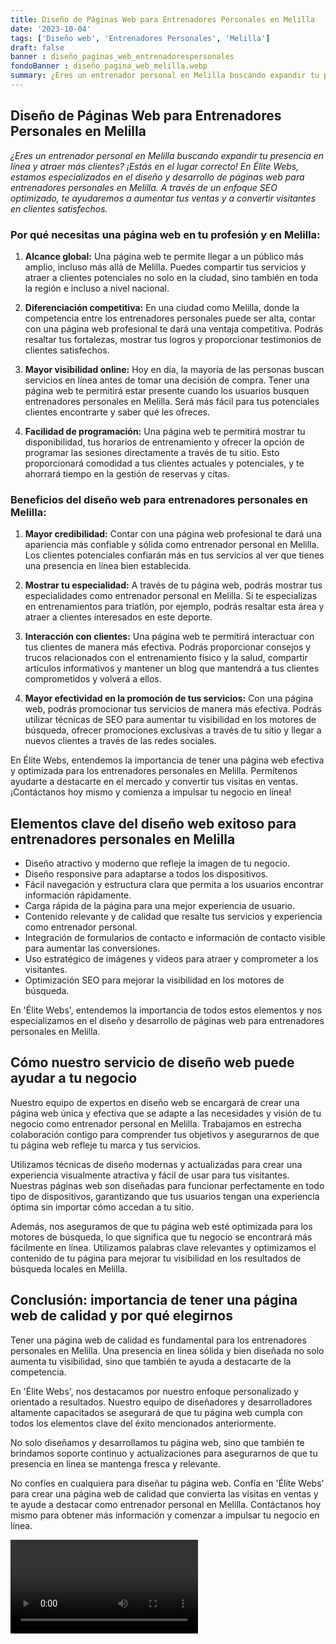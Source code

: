 ```yaml
---
title: Diseño de Páginas Web para Entrenadores Personales en Melilla
date: '2023-10-04'
tags: ['Diseño web', 'Entrenadores Personales', 'Melilla']
draft: false
banner : diseño_paginas_web_entrenadorespersonales
fondoBanner : diseño_pagina_web_melilla.webp
summary: ¿Eres un entrenador personal en Melilla buscando expandir tu presencia en línea y atraer más clientes? ¡Estás en el lugar correcto! En Élite Webs, estamos especializados en el diseño y desarrollo de páginas web para entrenadores personales en Melilla. A través de un enfoque SEO optimizado, te ayudaremos a aumentar tus ventas y a convertir visitantes en clientes satisfechos.
---
```


## Diseño de Páginas Web para Entrenadores Personales en Melilla

*¿Eres un entrenador personal en Melilla buscando expandir tu presencia en línea y atraer más clientes? ¡Estás en el lugar correcto! En Élite Webs, estamos especializados en el diseño y desarrollo de páginas web para entrenadores personales en Melilla. A través de un enfoque SEO optimizado, te ayudaremos a aumentar tus ventas y a convertir visitantes en clientes satisfechos.*

### Por qué necesitas una página web en tu profesión y en Melilla:

1. **Alcance global:** Una página web te permite llegar a un público más amplio, incluso más allá de Melilla. Puedes compartir tus servicios y atraer a clientes potenciales no solo en la ciudad, sino también en toda la región e incluso a nivel nacional.

2. **Diferenciación competitiva:** En una ciudad como Melilla, donde la competencia entre los entrenadores personales puede ser alta, contar con una página web profesional te dará una ventaja competitiva. Podrás resaltar tus fortalezas, mostrar tus logros y proporcionar testimonios de clientes satisfechos.

3. **Mayor visibilidad online:** Hoy en día, la mayoría de las personas buscan servicios en línea antes de tomar una decisión de compra. Tener una página web te permitirá estar presente cuando los usuarios busquen entrenadores personales en Melilla. Será más fácil para tus potenciales clientes encontrarte y saber qué les ofreces.

4. **Facilidad de programación:** Una página web te permitirá mostrar tu disponibilidad, tus horarios de entrenamiento y ofrecer la opción de programar las sesiones directamente a través de tu sitio. Esto proporcionará comodidad a tus clientes actuales y potenciales, y te ahorrará tiempo en la gestión de reservas y citas.

### Beneficios del diseño web para entrenadores personales en Melilla:

1. **Mayor credibilidad:** Contar con una página web profesional te dará una apariencia más confiable y sólida como entrenador personal en Melilla. Los clientes potenciales confiarán más en tus servicios al ver que tienes una presencia en línea bien establecida.

2. **Mostrar tu especialidad:** A través de tu página web, podrás mostrar tus especialidades como entrenador personal en Melilla. Si te especializas en entrenamientos para triatlón, por ejemplo, podrás resaltar esta área y atraer a clientes interesados en este deporte.

3. **Interacción con clientes:** Una página web te permitirá interactuar con tus clientes de manera más efectiva. Podrás proporcionar consejos y trucos relacionados con el entrenamiento físico y la salud, compartir artículos informativos y mantener un blog que mantendrá a tus clientes comprometidos y volverá a ellos.

4. **Mayor efectividad en la promoción de tus servicios:** Con una página web, podrás promocionar tus servicios de manera más efectiva. Podrás utilizar técnicas de SEO para aumentar tu visibilidad en los motores de búsqueda, ofrecer promociones exclusivas a través de tu sitio y llegar a nuevos clientes a través de las redes sociales.

En Élite Webs, entendemos la importancia de tener una página web efectiva y optimizada para los entrenadores personales en Melilla. Permítenos ayudarte a destacarte en el mercado y convertir tus visitas en ventas. ¡Contáctanos hoy mismo y comienza a impulsar tu negocio en línea!

<GifSeo />

<Cta />

## Elementos clave del diseño web exitoso para entrenadores personales en Melilla

- Diseño atractivo y moderno que refleje la imagen de tu negocio.
- Diseño responsive para adaptarse a todos los dispositivos.
- Fácil navegación y estructura clara que permita a los usuarios encontrar información rápidamente.
- Carga rápida de la página para una mejor experiencia de usuario.
- Contenido relevante y de calidad que resalte tus servicios y experiencia como entrenador personal.
- Integración de formularios de contacto e información de contacto visible para aumentar las conversiones.
- Uso estratégico de imágenes y videos para atraer y comprometer a los visitantes.
- Optimización SEO para mejorar la visibilidad en los motores de búsqueda.

En 'Élite Webs', entendemos la importancia de todos estos elementos y nos especializamos en el diseño y desarrollo de páginas web para entrenadores personales en Melilla.

## Cómo nuestro servicio de diseño web puede ayudar a tu negocio

Nuestro equipo de expertos en diseño web se encargará de crear una página web única y efectiva que se adapte a las necesidades y visión de tu negocio como entrenador personal en Melilla. Trabajamos en estrecha colaboración contigo para comprender tus objetivos y asegurarnos de que tu página web refleje tu marca y tus servicios.

Utilizamos técnicas de diseño modernas y actualizadas para crear una experiencia visualmente atractiva y fácil de usar para tus visitantes. Nuestras páginas web son diseñadas para funcionar perfectamente en todo tipo de dispositivos, garantizando que tus usuarios tengan una experiencia óptima sin importar cómo accedan a tu sitio.

Además, nos aseguramos de que tu página web esté optimizada para los motores de búsqueda, lo que significa que tu negocio se encontrará más fácilmente en línea. Utilizamos palabras clave relevantes y optimizamos el contenido de tu página para mejorar tu visibilidad en los resultados de búsqueda locales en Melilla.

## Conclusión: importancia de tener una página web de calidad y por qué elegirnos

Tener una página web de calidad es fundamental para los entrenadores personales en Melilla. Una presencia en línea sólida y bien diseñada no solo aumenta tu visibilidad, sino que también te ayuda a destacarte de la competencia.

En 'Élite Webs', nos destacamos por nuestro enfoque personalizado y orientado a resultados. Nuestro equipo de diseñadores y desarrolladores altamente capacitados se asegurará de que tu página web cumpla con todos los elementos clave del éxito mencionados anteriormente.

No solo diseñamos y desarrollamos tu página web, sino que también te brindamos soporte continuo y actualizaciones para asegurarnos de que tu presencia en línea se mantenga fresca y relevante.

No confíes en cualquiera para diseñar tu página web. Confía en 'Élite Webs' para crear una página web de calidad que convierta las visitas en ventas y te ayude a destacar como entrenador personal en Melilla. Contáctanos hoy mismo para obtener más información y comenzar a impulsar tu negocio en línea.

<Video />

<CtaBot job='Entrenadores Personales' city='Melilla'/>

<Gmaps query='Melilla+españa+maps' />